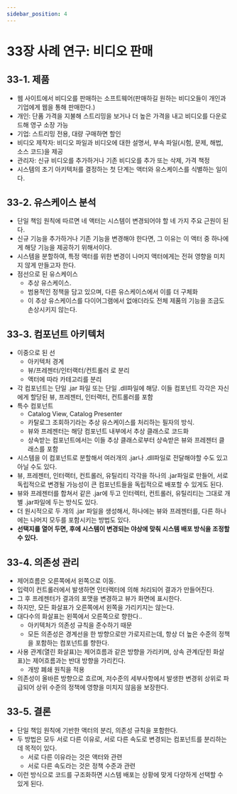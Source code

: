 ```yaml
---
sidebar_position: 4
---
```


# 33장 사례 연구: 비디오 판매

## 33-1. 제품

- 웹 사이트에서 비디오를 판매하는 소프트웨어(판매하길 원하는 비디오들이 개인과 기업에게 웹을 통해 판매한다.)
- 개인: 단품 가격을 지불해 스트리밍을 보거나 더 높은 가격을 내고 비디오를 다운로드해 영구 소장 가능
- 기업: 스트리밍 전용, 대량 구매하면 할인
- 비디오 제작자: 비디오 파일과 비디오에 대한 설명서, 부속 파일(시험, 문제, 해법, 소스 코드)을 제공
- 관리자: 신규 비디오를 추가하거나 기존 비디오를 추가 또는 삭제, 가격 책정
- 시스템의 초기 아키텍처를 결정하는 첫 단계는 액터와 유스케이스를 식별하는 일이다.

## 33-2. 유스케이스 분석

- 단일 책임 원칙에 따르면 네 액터는 시스템이 변경되어야 할 네 가지 주요 근원이 된다.
- 신규 기능을 추가하거나 기존 기능을 변경해야 한다면, 그 이유는 이 액터 중 하나에게 해당 기능을 제공하기 위해서이다.
- 시스템을 분할하여, 특정 액터를 위한 변경이 나머지 액터에게는 전혀 영향을 미치지 않게 만들고자 한다.
- 점선으로 된 유스케이스
  - 추상 유스케이스.
  - 범용적인 정책을 담고 있으며, 다른 유스케이스에서 이를 더 구체화
  - 이 추상 유스케이스를 다이어그램에서 없애더라도 전체 제품의 기능을 조금도 손상시키지 않는다.

## 33-3. 컴포넌트 아키텍처

- 이중으로 된 선
  - 아키텍처 경계
  - 뷰/프레젠터/인터랙터/컨트롤러 로 분리
  - 액터에 따라 카테고리를 분리
- 각 컴포넌트는 단일 .jar 파일 또는 단일 .dll파일에 해당. 이들 컴포넌트 각각은 자신에게 할당된 뷰, 프레젠터, 인터랙터, 컨트롤러를 포함
- 특수 컴포넌트
  - Catalog View, Catalog Presenter
  - 카탈로그 조회하기라는 추상 유스케이스를 처리하는 필자의 방식.
  - 뷰와 프레젠터는 해당 컴포넌트 내부에서 추상 클래스로 코드화
  - 상속받는 컴포넌트에서는 이들 추상 클래스로부터 상속받은 뷰와 프레젠터 클래스를 포함
- 시스템을 이 컴포넌트로 분할해서 여러개의 .jar나 .dll파일로 전달해야할 수도 있고 아닐 수도 있다.
- 뷰, 프레젠터, 인터랙터, 컨트롤러, 유틸리티 각각을 하나의 .jar파일로 만들어,
  서로 독립적으로 변경될 가능성이 큰 컴포넌트들을 독립적으로 배포할 수 있게도 된다.
- 뷰와 프레젠터를 합쳐서 같은 .jar에 두고 인터렉터, 컨트롤러, 유틸리티는 그대로 개별 .jar파일에 두는 방식도 있다.
- 더 원시적으로 두 개의 .jar 파일을 생성해서, 하나에는 뷰와 프레젠터를, 다른 하나에는 나머지 모두를 포함시키는 방법도 있다.
- **선택지를 열어 두면, 후에 시스템이 변경되는 야상에 맞춰 시스템 배포 방식을 조정할 수 있다.**

## 33-4. 의존성 관리

- 제어흐름은 오른쪽에서 왼쪽으로 이동.
- 입력이 컨트롤러에서 발생하면 인터랙터에 의해 처리되어 결과가 만들어진다.
- 그 후 프레젠터가 결과의 포맷을 변경하고 뷰가 화면에 표시한다.
- 하지만, 모든 화살표가 오른쪽에서 왼쪽을 가리키지는 않는다.
- 대다수의 화살표는 왼쪽에서 오른쪽으로 향한다..
  - 아키텍처가 의존성 규칙을 준수하기 때문
  - 모든 의존성은 경계선을 한 방향으로만 가로지르는데, 항상 더 높은 수준의 정책을 포함하는 컴포넌트를 향한다.
- 사용 관계(열린 화살표)는 제어흐름과 같은 방향을 가리키며, 상속 관계(닫힌 화살표)는 제어흐름과는 반대 방향을 가리킨다.
  - 개방 폐쇄 원칙을 적용
- 의존성이 올바른 방향으로 흐르며, 저수준의 세부사항에서 발생한 변경위 상위로 파급되어 상위 수준의 정책에 영향을 미치지 않음을 보장한다.

## 33-5. 결론

- 단일 책임 원칙에 기반한 액터의 분리, 의존성 규칙을 포함한다.
- 두 방법은 모두 서로 다른 이유로, 서로 다른 속도로 변경되는 컴포넌트를 분리하는 데 목적이 있다.
  - 서로 다른 이유라는 것은 액터와 관련
  - 서로 다른 속도라는 것은 정책 수준과 관련
- 이런 방식으로 코드를 구조화하면 시스템 배포는 상황에 맞게 다양하게 선택할 수 있게 된다.
